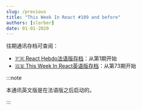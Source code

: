 ```yaml
---
slug: /previous
title: "This Week In React #109 and before"
authors: [slorber]
date: 01-01-2020
---
```


往期通讯存档可查阅：

- [🇫🇷 React Hebdo法语版存档](https://thisweekinreact.com/fr/archive)：从第1期开始
- [🇬🇧 This Week In React英语版存档](https://thisweekinreact.com/archive)：从第73期开始

:::note

本通讯英文版是在法语版之后启动的。

:::
